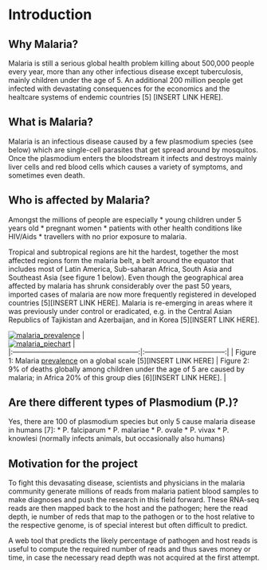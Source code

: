 # Introduction <a id="chapter-1"></a>

## Why Malaria?
Malaria is still a serious global health problem killing about 500,000 people every year, more than any other infectious disease except tuberculosis, mainly children under the age of 5. An additional 200 million people get infected with devastating consequences for the economics and the healtcare systems of endemic countries [5] [INSERT LINK HERE].

## What is Malaria?
Malaria is an infectious disease caused by a few plasmodium species (see below) which are single-cell parasites that  get spread around by mosquitos.
Once the plasmodium enters the bloodstream it infects and destroys mainly liver cells and red blood cells
which causes a variety of symptoms, and sometimes even death.

## Who is affected by Malaria?
Amongst the millions of people are especially
* young children under 5 years old
* pregnant women
* patients with other health conditions like HIV/Aids
* travellers with no prior exposure to malaria.

Tropical and subtropical regions are hit the hardest, together the most affected regions form the malaria belt, a belt around the equator that includes most of Latin America, Sub-saharan Africa, South Asia and Southeast Asia (see figure 1 below). Even though the geographical area affected by malaria has shrunk considerably over the past 50 years, imported cases of malaria are now more frequently registered in developed countries [5][INSERT LINK HERE]. Malaria is re-emerging in areas where it was previously under control or eradicated, e.g. in the Central Asian Republics of Tajikistan and Azerbaijan, and in Korea [5][INSERT LINK HERE].

[![malaria_prevalence](../img/malaria_prevalence.png)](../img/malaria_prevalence.png)  |  
[![malaria_piechart](../img/malaria_piechart.png)](../img/malaria_piechart.png)  |  
|:------------------------------------------------------:|:-----------------------------------:|
| Figure 1: Malaria [prevalence](https://www.nobelprize.org/educational/medicine/malaria/readmore/global.html "the proportion of a population that at some point in their life have experienced this disease") on a global scale [5][INSERT LINK HERE] | Figure 2: 9% of deaths globally among children under the age of 5 are caused by malaria; in Africa 20% of this group dies [6][INSERT LINK HERE]. |

## Are there different types of Plasmodium (P.)?
Yes, there are 100 of plasmodium species but only 5 cause malaria disease in humans [7]:
* P. falciparum
* P. malariae
* P. ovale
* P. vivax
* P. knowlesi (normally infects animals, but occasionally also humans)

## Motivation for the project
To fight this devasating disease, scientists and physicians in the malaria community generate millions of reads from malaria patient blood samples to make diagnoses and push the research in this field forward. These RNA-seq reads are then mapped back to the host and the pathogen; here the read depth, ie number of reds that map to the pathogen or to the host relative to the respective genome, is of special interest but often difficult to predict.

A web tool that predicts the likely percentage of pathogen and host reads is useful to compute the required number of reads and thus saves money or time, in case the necessary read depth was not acquired at the first attempt. 
